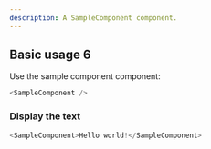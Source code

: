 ```yaml
---
description: A SampleComponent component.
---
```



## Basic usage 6

Use the sample component component:

```js
<SampleComponent />
```

### Display the text

```js live
<SampleComponent>Hello world!</SampleComponent>
```
